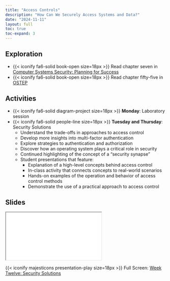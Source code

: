```yaml
---
title: "Access Controls"
description: "How Can We Securely Access Systems and Data?"
date: "2024-11-11"
layout: full
toc: true
toc-expand: 3
---
```


## Exploration

- {{< iconify fa6-solid book-open size=18px >}} Read chapter seven in [Computer
Systems Security: Planning for Success](https://web.njit.edu/~rt494/security/)
- {{< iconify fa6-solid book-open size=18px >}} Read chapter fifty-five in
[OSTEP](https://pages.cs.wisc.edu/~remzi/OSTEP/)

## Activities

- {{< iconify fa6-solid diagram-project size=18px >}} **Monday**: Laboratory session
- {{< iconify fa6-solid people-line size=18px >}} **Tuesday and Thursday**:
Security Solutions
  - Understand the trade-offs in approaches to access control
  - Develop more insights into multi-factor authentication
  - Explore strategies to authentication and authorization
  - Discover how an operating system plays a critical role in security
  - Continued highlighting of the concept of a "security synapse"
  - Student presentations that feature:
    - Explanation of a high-level concepts behind access control
    - In-class activity that connects concepts to real-world scenarios
    - Hands-on examples of the operation and behavior of access control methods
    - Demonstrate the use of a practical approach to access control

## Slides

```{=html}
<iframe class="slide-deck" src="../../slides/weektwelve/"></iframe>
```

{{< iconify majesticons presentation-play size=18px >}} Full Screen: [Week Twelve: Security Solutions](../../slides/weektwelve/)
